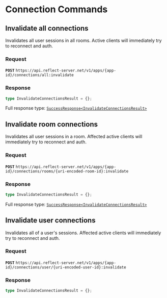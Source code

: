 # Connection Commands

## Invalidate all connections

Invalidates all user sessions in all rooms. Active clients will immediately
try to reconnect and auth.

### Request

**`POST`** `https://api.reflect-server.net/v1/apps/{app-id}/connections/all:invalidate`

### Response

```typescript
type InvalidateConnectionsResult = {};
```

Full response type: [`SuccessResponse<InvalidateConnectionsResult>`](overview#responses)

## Invalidate room connections

Invalidates all user sessions in a room. Affected active clients will immediately
try to reconnect and auth.

### Request

**`POST`** `https://api.reflect-server.net/v1/apps/{app-id}/connections/rooms/{uri-encoded-room-id}:invalidate`

### Response

```typescript
type InvalidateConnectionsResult = {};
```

Full response type: [`SuccessResponse<InvalidateConnectionsResult>`](overview#responses)

## Invalidate user connections

Invalidates all of a user's sessions. Affected active clients will immediately
try to reconnect and auth.

### Request

**`POST`** `https://api.reflect-server.net/v1/apps/{app-id}/connections/user/{uri-encoded-user-id}:invalidate`

### Response

```typescript
type InvalidateConnectionsResult = {};
```
